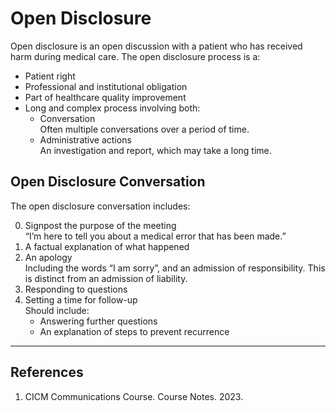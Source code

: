 # Open Disclosure

Open disclosure is an open discussion with a patient who has received harm during medical care. The open disclosure process is a:

* Patient right
* Professional and institutional obligation
* Part of healthcare quality improvement
* Long and complex process involving both:
	* Conversation\
	Often multiple conversations over a period of time.
	* Administrative actions\
	An investigation and report, which may take a long time.


## Open Disclosure Conversation

The open disclosure conversation includes:

0. Signpost the purpose of the meeting\
"I'm here to tell you about a medical error that has been made."
1. A factual explanation of what happened
2. An apology\
Including the words "I am sorry", and an admission of responsibility. This is distinct from an admission of liability.
3. Responding to questions
4. Setting a time for follow-up\
Should include:
	* Answering further questions
	* An explanation of steps to prevent recurrence


---

## References

1. CICM Communications Course. Course Notes. 2023.